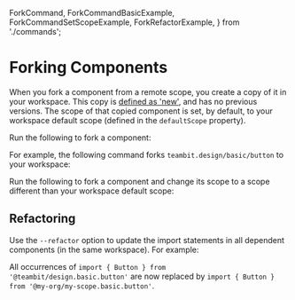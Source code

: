  ForkCommand,
  ForkCommandBasicExample,
  ForkCommandSetScopeExample,
  ForkRefactorExample,
} from './commands';

# Forking Components

When you fork a component from a remote scope, you create a copy of it in your workspace. This copy is [defined as 'new'](https://bit.dev/docs/workspace/workspace-status#new-components), and has no previous versions.
The scope of that copied component is set, by default, to your workspace default scope (defined in the `defaultScope` property).

Run the following to fork a component:

<ForkCommand />

For example, the following command forks `teambit.design/basic/button` to your workspace:

<ForkCommandBasicExample />

Run the following to fork a component and change its scope to a scope different than your workspace default scope:

<ForkCommandSetScopeExample />

## Refactoring

Use the `--refactor` option to update the import statements in all dependent components (in the same workspace). For example:

<ForkRefactorExample />

All occurrences of `import { Button } from '@teambit/design.basic.button'` are now replaced by `import { Button } from '@my-org/my-scope.basic.button'`.
